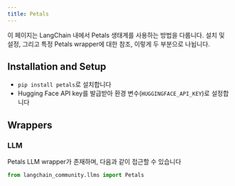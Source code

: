 ```yaml
---
title: Petals
---
```


이 페이지는 LangChain 내에서 Petals 생태계를 사용하는 방법을 다룹니다.
설치 및 설정, 그리고 특정 Petals wrapper에 대한 참조, 이렇게 두 부분으로 나뉩니다.

## Installation and Setup
- `pip install petals`로 설치합니다
- Hugging Face API key를 발급받아 환경 변수(`HUGGINGFACE_API_KEY`)로 설정합니다

## Wrappers

### LLM

Petals LLM wrapper가 존재하며, 다음과 같이 접근할 수 있습니다
```python
from langchain_community.llms import Petals
```